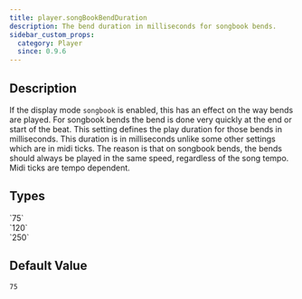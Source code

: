 ```yaml
---
title: player.songBookBendDuration
description: The bend duration in milliseconds for songbook bends.
sidebar_custom_props:
  category: Player
  since: 0.9.6
---
```


<SinceBadge since="0.9.6" />


## Description

If the display mode `songbook` is enabled, this has an effect on the way bends are played. For songbook bends the bend is done very quickly at the end or start of the beat. 
This setting defines the play duration for those bends in milliseconds. This duration is in milliseconds unlike some other settings which are in midi ticks. The reason is that on songbook bends, 
the bends should always be played in the same speed, regardless of the song tempo. Midi ticks are tempo dependent. 

<PropertyDescription showJson={true} />

## Types

<TypeTable>
    <TypeRow type="all" name="int">
        `75`<br />
        `120`<br />
        `250`
    </TypeRow>
</TypeTable>

## Default Value

`75`